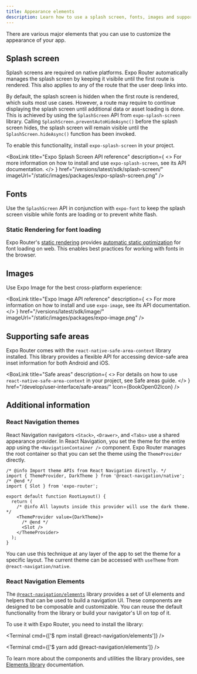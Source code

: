 ```yaml
---
title: Appearance elements
description: Learn how to use a splash screen, fonts, images and supporting safe areas in your app when using Expo Router.
---
```




There are various major elements that you can use to customize the appearance of your app.

## Splash screen

Splash screens are required on native platforms. Expo Router automatically manages the splash screen by keeping it visibile until the first route is rendered. This also applies to any of the route that the user deep links into.

By default, the splash screen is hidden when the first route is rendered, which suits most use cases. However, a route may require to continue displaying the splash screen until additional data or asset loading is done. This is achieved by using the `SplashScreen` API from `expo-splash-screen` library. Calling `SplashScreen.preventAutoHideAsync()` before the splash screen hides, the splash screen will remain visible until the `SplashScreen.hideAsync()` function has been invoked.

To enable this functionality, install `expo-splash-screen` in your project.

<BoxLink
  title="Expo Splash Screen API reference"
  description={
    <>
      For more information on how to install and use <CODE>expo-splash-screen</CODE>, see its API
      documentation.
    </>
  }
  href="/versions/latest/sdk/splash-screen/"
  imageUrl="/static/images/packages/expo-splash-screen.png"
/>

## Fonts

Use the `SplashScreen` API in conjunction with `expo-font` to keep the splash screen visible while fonts are loading or to prevent white flash.

<BoxLink
  title="Integrate custom fonts"
  description="Learn how to integrate custom fonts in your app using local files or Google Font packages."
  href="/develop/user-interface/fonts/"
  Icon={BookOpen02Icon}
/>

### Static Rendering for font loading

Expo Router's [static rendering](/router/reference/static-rendering) provides [automatic static optimization](/router/reference/static-rendering#fonts) for font loading on web. This enables best practices for working with fonts in the browser.

## Images

Use Expo Image for the best cross-platform experience:

<BoxLink
  title="Expo Image API reference"
  description={
    <>
      For more information on how to install and use <CODE>expo-image</CODE>, see its API
      documentation.
    </>
  }
  href="/versions/latest/sdk/image/"
  imageUrl="/static/images/packages/expo-image.png"
/>

## Supporting safe areas

Expo Router comes with the `react-native-safe-area-context` library installed. This library provides a flexible API for accessing device-safe area inset information for both Android and iOS.

<BoxLink
  title="Safe areas"
  description={
    <>
      For details on how to use <CODE>react-native-safe-area-context</CODE> in your project, see
      Safe areas guide.
    </>
  }
  href="/develop/user-interface/safe-areas/"
  Icon={BookOpen02Icon}
/>

## Additional information

### React Navigation themes

React Navigation navigators `<Stack>`, `<Drawer>`, and `<Tabs>` use a shared appearance provider. In React Navigation, you set the theme for the entire app using the `<NavigationContainer />` component. Expo Router manages the root container so that you can set the theme using the `ThemeProvider` directly.

```tsx app/_layout.tsx
/* @info Import theme APIs from React Navigation directly. */
import { ThemeProvider, DarkTheme } from '@react-navigation/native';
/* @end */
import { Slot } from 'expo-router';

export default function RootLayout() {
  return (
    /* @info All layouts inside this provider will use the dark theme. */
    <ThemeProvider value={DarkTheme}>
      /* @end */
      <Slot />
    </ThemeProvider>
  );
}
```

You can use this technique at any layer of the app to set the theme for a specific layout. The current theme can be accessed with `useTheme` from `@react-navigation/native`.

### React Navigation Elements

The [`@react-navigation/elements`](https://reactnavigation.org/docs/elements/) library provides a set of UI elements and helpers that can be used to build a navigation UI. These components are designed to be composable and customizable. You can reuse the default functionality from the library or build your navigator's UI on top of it.

To use it with Expo Router, you need to install the library:

<Tabs>

<Tab label="npm">

<Terminal cmd={['$ npm install @react-navigation/elements']} />

</Tab>

<Tab label="Yarn">

<Terminal cmd={['$ yarn add @react-navigation/elements']} />

</Tab>

</Tabs>

To learn more about the components and utilities the library provides, see [Elements library](https://reactnavigation.org/docs/elements/) documentation.

